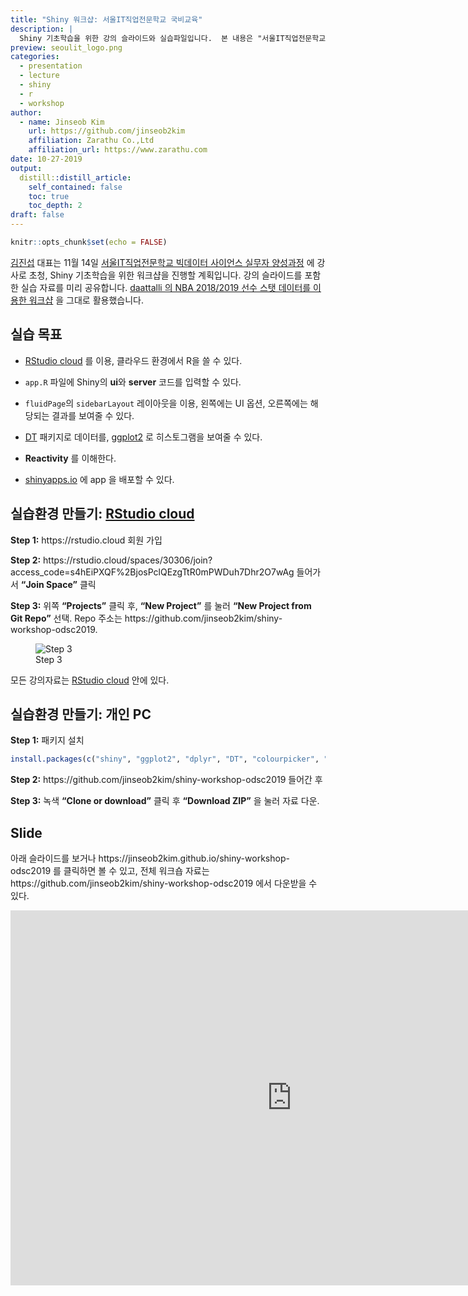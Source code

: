 ```yaml
---
title: "Shiny 워크샵: 서울IT직업전문학교 국비교육"
description: |
  Shiny 기초학습을 위한 강의 슬라이드와 실습파일입니다.  본 내용은 "서울IT직업전문학교 빅데이터 사이언스 실무자 양성과정" 에서 쓰일 예정입니다.
preview: seoulit_logo.png
categories:
  - presentation
  - lecture
  - shiny
  - r
  - workshop
author:
  - name: Jinseob Kim
    url: https://github.com/jinseob2kim
    affiliation: Zarathu Co.,Ltd
    affiliation_url: https://www.zarathu.com
date: 10-27-2019
output:
  distill::distill_article:
    self_contained: false
    toc: true
    toc_depth: 2
draft: false
---
```


```r
knitr::opts_chunk$set(echo = FALSE)
```

[김진섭](https://github.com/jinseob2kim) 대표는 11월 14일 [서울IT직업전문학교 빅데이터 사이언스 실무자 양성과정](http://seoulit.or.kr/info/info_detail01.html?code_uniq_seq=NmY4OWRiOGUxMDRmN2E=) 에 강사로 초청, Shiny 기초학습을 위한 워크샵을 진행할 계획입니다. 강의 슬라이드를 포함한 실습 자료를 미리 공유합니다. [daattalli 의 NBA 2018/2019 선수 스탯 데이터를 이용한 워크샵](https://github.com/daattali/shiny-workshop-odsc2019) 을 그대로 활용했습니다. 


## 실습 목표 

* [RStudio cloud](https://rstudio.cloud/) 를 이용, 클라우드 환경에서 R을 쓸 수 있다.
 
 
* `app.R` 파일에 Shiny의 **ui**와 **server** 코드를 입력할 수 있다.
 
 
* `fluidPage`의 `sidebarLayout` 레이아웃을 이용, 왼쪽에는 UI 옵션, 오른쪽에는 해당되는 결과를 보여줄 수 있다.
 
 
* [DT](https://rstudio.github.io/DT/) 패키지로 데이터를, [ggplot2](https://ggplot2.tidyverse.org/) 로 히스토그램을 보여줄 수 있다.
 
 
* **Reactivity** 를 이해한다.
 
 
* [shinyapps.io](https://www.shinyapps.io/) 에 app 을 배포할 수 있다. 



## 실습환경 만들기: [RStudio cloud](https://rstudio.cloud/)

**Step 1:** https://rstudio.cloud 회원 가입


**Step 2:** https://rstudio.cloud/spaces/30306/join?access_code=s4hEiPXQF%2BjosPclQEzgTtR0mPWDuh7Dhr2O7wAg 들어가서 **"Join Space"** 클릭


**Step 3:** 위쪽 **"Projects"** 클릭 후, **"New Project"** 를 눌러 **"New Project from Git Repo"** 선택. Repo 주소는 https://github.com/jinseob2kim/shiny-workshop-odsc2019.


![Step 3](https://i.imgur.com/nU5bbFL.png)


모든 강의자료는 [RStudio cloud](https://rstudio.cloud/) 안에 있다. 




## 실습환경 만들기: 개인 PC

**Step 1:** 패키지 설치

```r
install.packages(c("shiny", "ggplot2", "dplyr", "DT", "colourpicker", "readr")) 
```


**Step 2:** https://github.com/jinseob2kim/shiny-workshop-odsc2019 들어간 후 


**Step 3:** 녹색 **"Clone or download"** 클릭 후 **"Download ZIP"** 을 눌러 자료 다운. 



## Slide

아래 슬라이드를 보거나 https://jinseob2kim.github.io/shiny-workshop-odsc2019 를 클릭하면 볼 수 있고, 전체 워크숍 자료는 https://github.com/jinseob2kim/shiny-workshop-odsc2019 에서 다운받을 수 있다. 

<iframe src="https://jinseob2kim.github.io/shiny-workshop-odsc2019/" width="900" height="600" style="border: none;"></iframe>


